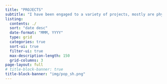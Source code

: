 ```yaml
---
title: "PROJECTS"
subtitle: "I have been engaged to a variety of projects, mostly are physical metrics and their impacts on bahaviors."
listing:
  contents: ./
  sort: "date desc"
  date-format: "MMM, YYYY"
  type: grid
  categories: true
  sort-ui: true
  filter-ui: true
  max-description-length: 150
  grid-columns: 3
page-layout: full
# title-block-banner: true
title-block-banner: "img/pop_sh.png"
---
```


<style>
.card {
  border-color: #aaaaaa;
  transition: box-shadow 0.2s ease-in-out;
}

.card:hover {
  border-color: #000000;
  border-width: thin;
  box-shadow: 0px 4px 8px rgba(0, 0, 0, 0.2);
}

.quarto-title-banner {
  background-position: 50% 40%;
  height: 200px;
}
</style>